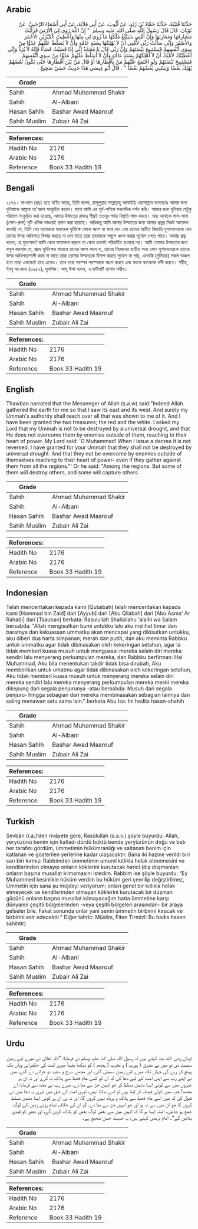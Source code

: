 ## Arabic


<div dir="rtl" lang="ar" style={{fontSize:'larger',backgroundColor:'#f8f9fa',padding:20}}>
حَدَّثَنَا قُتَيْبَةُ، حَدَّثَنَا حَمَّادُ بْنُ زَيْدٍ، عَنْ أَيُّوبَ، عَنْ أَبِي قِلاَبَةَ، عَنْ أَبِي أَسْمَاءَ الرَّحَبِيِّ، عَنْ ثَوْبَانَ، قَالَ قَالَ رَسُولُ اللَّهِ صلى الله عليه وسلم ‏ "‏ إِنَّ اللَّهَ زَوَى لِيَ الأَرْضَ فَرَأَيْتُ مَشَارِقَهَا وَمَغَارِبَهَا وَإِنَّ أُمَّتِي سَيَبْلُغُ مُلْكُهَا مَا زُوِيَ لِي مِنْهَا وَأُعْطِيتُ الْكَنْزَيْنِ الأَحْمَرَ وَالأَصْفَرَ وَإِنِّي سَأَلْتُ رَبِّي لأُمَّتِي أَنْ لاَ يُهْلِكَهَا بِسَنَةٍ عَامَّةٍ وَأَنَّ لاَ يُسَلِّطَ عَلَيْهِمْ عَدُوًّا مِنْ سِوَى أَنْفُسِهِمْ فَيَسْتَبِيحَ بَيْضَتَهُمْ وَإِنَّ رَبِّي قَالَ يَا مُحَمَّدُ إِنِّي إِذَا قَضَيْتُ قَضَاءً فَإِنَّهُ لاَ يُرَدُّ وَإِنِّي أَعْطَيْتُكَ لأُمَّتِكَ أَنْ لاَ أُهْلِكَهُمْ بِسَنَةٍ عَامَّةٍ وَأَنْ لاَ أُسَلِّطَ عَلَيْهِمْ عَدُوًّا مِنْ سِوَى أَنْفُسِهِمْ فَيَسْتَبِيحَ بَيْضَتَهُمْ وَلَوِ اجْتَمَعَ عَلَيْهِمْ مَنْ بِأَقْطَارِهَا أَوْ قَالَ مَنْ بَيْنَ أَقْطَارِهَا حَتَّى يَكُونَ بَعْضُهُمْ يُهْلِكُ بَعْضًا وَيَسْبِي بَعْضُهُمْ بَعْضًا ‏"‏ ‏.‏ قَالَ أَبُو عِيسَى هَذَا حَدِيثٌ حَسَنٌ صَحِيحٌ ‏.‏
</div>
<div style={{backgroundColor:'#f8f9fa',padding:20, marginBottom: 10}}><table> <thead> <tr> <th>Grade</th> <th></th> </tr> </thead> <tbody> <tr><td>Sahih</td><td>Ahmad Muhammad Shakir</td></tr><tr><td>Sahih</td><td>Al-Albani</td></tr><tr><td>Hasan Sahih</td><td>Bashar Awad Maarouf</td></tr><tr><td>Sahih Muslim</td><td>Zubair Ali Zai</td></tr></tbody></table><table> <thead> <tr> <th>References:</th> <th></th> </tr> </thead> <tbody><tr><td>Hadith No</td><td>2176</td></tr><tr><td>Arabic No</td><td>2176</td></tr><tr><td>Reference</td><td>Book 33 Hadith 19</td></tr></tbody></table></div>

## Bengali


<div dir="ltr" lang="bn" style={{fontSize:'larger',backgroundColor:'#f8f9fa',padding:20}}>
২১৭৬। সাওবান (রাঃ) হতে বর্ণিত আছে, তিনি বলেন, রাসূলুল্লাহ সাল্লাল্লাহু আলাইহি ওয়াসাল্লাম বলেছেনঃ আমার জন্য দুনিয়াকে আল্লাহ তা'আলা সংকুচিত করেন। ফলে আমি এর পূর্ব-পশ্চিম সকলদিক দর্শন করি। আমার জন্য দুনিয়ার যেটুকু পরিমাণ সংকুচিত করা হয়েছে, আমার উন্মাতের রাজত্ব শীঘ্রই ততদূর পর্যন্ত বিস্তৃতি লাভ করবে। আর আমাকে লাল-সাদা (সোন-রূপা) দুটি খনিজ ভাণ্ডারই প্রদান করা হয়েছে। অধিকন্তু আমি আমার উম্মাতের জন্য আমার প্রভুর নিকট আবেদন করেছি যে, তিনি যেন তাদেরকে মারাত্মক দুর্ভিক্ষে ফেলে ধ্বংস না করে দেন এবং তাদের ব্যতীত বিজাতি দুশমনদেরকে যেন তাদের উপর আধিপত্য বিস্তার করতে না দেন যাতে তারা তাদেরকে সমূলে ধ্বংস করার সূযোগ পেতে পারে। আমার প্রভু বলেন, হে মুহাম্মাদ! আমি কোন ফায়সালা করলে তা কোন ক্রমেই পরিবর্তিত হওয়ার নয়। আমি তোমার উম্মাতের জন্য কবুল করলাম যে, প্রচণ্ড দুর্ভিক্ষের মাধ্যমে তাদের ধ্বংস করব না, তাদের নিজেদের ব্যতীত অন্য কোন দুশমনদেরকে তাদের উপর আধিপত্যশালী করব না যাতে তারা তোমার উম্মাতকে বিনাশ করতে সুযোগ না পায়, এমনকি (দুনিয়ার) সকল অঞ্চল হতে তারা একজোট হয়ে এলেও। তবে তারা পরস্পর পরস্পরকে ধ্বংস করবে এবং কতক কতককে বন্দী করবে। সহীহ, ইবনু মা-জাহ (৩৯৫২), মুসলিম। আবূ ঈসা বলেন, এ হাদীসটি হাসান সহীহ।
</div>
<div style={{backgroundColor:'#f8f9fa',padding:20, marginBottom: 10}}><table> <thead> <tr> <th>Grade</th> <th></th> </tr> </thead> <tbody> <tr><td>Sahih</td><td>Ahmad Muhammad Shakir</td></tr><tr><td>Sahih</td><td>Al-Albani</td></tr><tr><td>Hasan Sahih</td><td>Bashar Awad Maarouf</td></tr><tr><td>Sahih Muslim</td><td>Zubair Ali Zai</td></tr></tbody></table><table> <thead> <tr> <th>References:</th> <th></th> </tr> </thead> <tbody><tr><td>Hadith No</td><td>2176</td></tr><tr><td>Arabic No</td><td>2176</td></tr><tr><td>Reference</td><td>Book 33 Hadith 19</td></tr></tbody></table></div>

## English


<div dir="ltr" lang="en" style={{fontSize:'larger',backgroundColor:'#f8f9fa',padding:20}}>
Thawban narrated that the Messenger of Allah (s.a.w) said:"Indeed Allah gathered the earth for me so that I saw its east and its west. And surely my Ummah's authority shall reach over all that was shown to me of it. And I have been granted the two treasures; the red and the white. I asked my Lord that my Ummah is not to be destroyed by a universal drought, and that He does not overcome them by enemies outside of them, reaching to their heart of power. My Lord said: 'O Muhammad! When I issue a decree it is not reversed. I have granted for your Ummah that they shall not be destroyed by universal drought. And that they not be overcome by enemies outside of themselves reaching to their heart of power- even if they gather against them from all the regions."' Or he said: "Among the regions. But some of them will destroy others, and some will capture others
</div>
<div style={{backgroundColor:'#f8f9fa',padding:20, marginBottom: 10}}><table> <thead> <tr> <th>Grade</th> <th></th> </tr> </thead> <tbody> <tr><td>Sahih</td><td>Ahmad Muhammad Shakir</td></tr><tr><td>Sahih</td><td>Al-Albani</td></tr><tr><td>Hasan Sahih</td><td>Bashar Awad Maarouf</td></tr><tr><td>Sahih Muslim</td><td>Zubair Ali Zai</td></tr></tbody></table><table> <thead> <tr> <th>References:</th> <th></th> </tr> </thead> <tbody><tr><td>Hadith No</td><td>2176</td></tr><tr><td>Arabic No</td><td>2176</td></tr><tr><td>Reference</td><td>Book 33 Hadith 19</td></tr></tbody></table></div>

## Indonesian


<div dir="ltr" lang="id" style={{fontSize:'larger',backgroundColor:'#f8f9fa',padding:20}}>
Telah menceritakan kepada kami [Qutaibah] telah menceritakan kepada kami [Hammad bin Zaid] dari [Ayyub] dari [Abu Qilabah] dari [Abu Asma' Ar Rahabi] dari [Tsauban] berkata: Rasulullah Shallallahu 'alaihi wa Salam bersabda: "Allah mengisutkan bumi untukku lalu aku melihat timur dan baratnya dan kekuasaan ummatku akan mencapai yang dikisutkan untukku, aku diberi dua harta simpanan; merah dan putih, dan aku meminta Rabbku untuk ummatku agar tidak dibinasakan oleh kekeringan setahun, agar Ia tidak memberi kuasa musuh untuk menguasai mereka selain diri mereka sendiri lalu menyerang perkumpulan mereka, dan Rabbku berfirman: Hai Muhammad, Aku bila menentukan takdir tidak bisa dirubah, Aku memberikan untuk umatmu agar tidak dibinasakan oleh kekeringan setahun, Aku tidak memberi kuasa musuh untuk menyerang mereka selain diri mereka sendiri lalu mereka menyerang perkumpulan mereka meski mereka dikepung dari segala penjurunya -atau bersabda: Musuh dari segala penjuru- hingga sebagian dari mereka membinasakan sebagian lainnya dan saling menawan satu sama lain." berkata Abu Isa: Ini hadits hasan-shahih
</div>
<div style={{backgroundColor:'#f8f9fa',padding:20, marginBottom: 10}}><table> <thead> <tr> <th>Grade</th> <th></th> </tr> </thead> <tbody> <tr><td>Sahih</td><td>Ahmad Muhammad Shakir</td></tr><tr><td>Sahih</td><td>Al-Albani</td></tr><tr><td>Hasan Sahih</td><td>Bashar Awad Maarouf</td></tr><tr><td>Sahih Muslim</td><td>Zubair Ali Zai</td></tr></tbody></table><table> <thead> <tr> <th>References:</th> <th></th> </tr> </thead> <tbody><tr><td>Hadith No</td><td>2176</td></tr><tr><td>Arabic No</td><td>2176</td></tr><tr><td>Reference</td><td>Book 33 Hadith 19</td></tr></tbody></table></div>

## Turkish


<div dir="ltr" lang="tr" style={{fontSize:'larger',backgroundColor:'#f8f9fa',padding:20}}>
Sevbân (r.a.)’den rivâyete göre, Rasûlullah (s.a.v.) şöyle buyurdu: Allah, yeryüzünü benim için katladı dürdü büktü bende yeryüzünün doğu ve batı her tarafını gördüm, ümmetimin hükümranlığı ve saltanatı benim için katlanan ve gösterilen yerlerine kadar ulaşacaktır. Bana iki hazine verildi biri sarı biri kırmızı Rabbimden ümmetimin umumî kıtlıkla helak etmemesini ve kendilerinden olmayıp onların köklerini kurutacak haricî (dış düşmanları onların başına musallat kılmamasını istedim. Rabbim ise şöyle buyurdu: “Ey Muhammed kesinlikle hüküm verdim bu hüküm geri çevrilip değiştirilmez, Ümmetin için sana şu müjdeyi veriyorum; onları genel bir kıtlıkla helak etmeyecek ve kendilerinden olmayan köklerini kurutacak bir düşman gücünü onların başına musallat kılmayacağım hatta ümmetine karşı dünyanın çeşitli bölgelerinden -veya çeşitli bölgeleri arasından- bir araya gelseler bile. Fakat sonunda onlar yani senin ümmetin birbirini kıracak ve birbirini esir edecektir.” Diğer tahric: Müslim, Fiten Tirmizî: Bu hadis hasen sahihtir)
</div>
<div style={{backgroundColor:'#f8f9fa',padding:20, marginBottom: 10}}><table> <thead> <tr> <th>Grade</th> <th></th> </tr> </thead> <tbody> <tr><td>Sahih</td><td>Ahmad Muhammad Shakir</td></tr><tr><td>Sahih</td><td>Al-Albani</td></tr><tr><td>Hasan Sahih</td><td>Bashar Awad Maarouf</td></tr><tr><td>Sahih Muslim</td><td>Zubair Ali Zai</td></tr></tbody></table><table> <thead> <tr> <th>References:</th> <th></th> </tr> </thead> <tbody><tr><td>Hadith No</td><td>2176</td></tr><tr><td>Arabic No</td><td>2176</td></tr><tr><td>Reference</td><td>Book 33 Hadith 19</td></tr></tbody></table></div>

## Urdu


<div dir="rtl" lang="ur" style={{fontSize:'larger',backgroundColor:'#f8f9fa',padding:20}}>
ثوبان رضی الله عنہ کہتے ہیں کہ رسول اللہ صلی اللہ علیہ وسلم نے فرمایا: ”اللہ تعالیٰ نے میرے لیے زمین سمیٹ دی تو میں نے مشرق ( پورب ) و مغرب ( پچھم ) کو دیکھا یقیناً میری امت کی حکمرانی وہاں تک پہنچ کر رہے گی جہاں تک میرے لیے زمین سمیٹی گئی، اور مجھے سرخ و سفید دو خزانے دے گئے، میں نے اپنے رب سے اپنی امت کے لیے دعا کی کہ ان کو کسی عام قحط سے ہلاک نہ کرے اور نہ ان پر غیروں میں سے کوئی ایسا دشمن مسلط کر جو انہیں جڑ سے مٹا دے، میرے رب نے مجھ سے فرمایا: اے محمد! جب میں کوئی فیصلہ کر لیتا ہوں تو اسے بدلتا نہیں، تیری امت کے حق میں تیری یہ دعا میں نے قبول کی کہ میں اسے عام قحط سے ہلاک و برباد نہیں کروں گا، اور نہ ہی ان پر کوئی ایسا دشمن مسلط کروں گا جو ان میں سے نہ ہو اور جو انہیں جڑ سے مٹا دے، گو ان کے خلاف تمام روئے زمین کے لوگ جمع ہو جائیں، البتہ ایسا ہو گا کہ انہیں میں سے بعض لوگ بعض کو ہلاک کریں گے، اور بعض کو قیدی بنائیں گے“۔ امام ترمذی کہتے ہیں: یہ حدیث حسن صحیح ہے۔
</div>
<div style={{backgroundColor:'#f8f9fa',padding:20, marginBottom: 10}}><table> <thead> <tr> <th>Grade</th> <th></th> </tr> </thead> <tbody> <tr><td>Sahih</td><td>Ahmad Muhammad Shakir</td></tr><tr><td>Sahih</td><td>Al-Albani</td></tr><tr><td>Hasan Sahih</td><td>Bashar Awad Maarouf</td></tr><tr><td>Sahih Muslim</td><td>Zubair Ali Zai</td></tr></tbody></table><table> <thead> <tr> <th>References:</th> <th></th> </tr> </thead> <tbody><tr><td>Hadith No</td><td>2176</td></tr><tr><td>Arabic No</td><td>2176</td></tr><tr><td>Reference</td><td>Book 33 Hadith 19</td></tr></tbody></table></div>